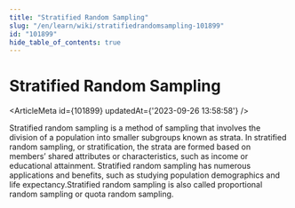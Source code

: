 ```yaml
---
title: "Stratified Random Sampling"
slug: "/en/learn/wiki/stratifiedrandomsampling-101899"
id: "101899"
hide_table_of_contents: true
---
```



# Stratified Random Sampling

<ArticleMeta id={101899} updatedAt={'2023-09-26 13:58:58'} />
<div className='border-solid border-b border-t-0 my-4 border-[var(--ifm-color-gray-300)]' />

Stratified random sampling is a method of sampling that involves the division of a population into smaller subgroups known as strata. In stratified random sampling, or stratification, the strata are formed based on members’ shared attributes or characteristics, such as income or educational attainment. Stratified random sampling has numerous applications and benefits, such as studying population demographics and life expectancy.Stratified random sampling is also called proportional random sampling or quota random sampling.
